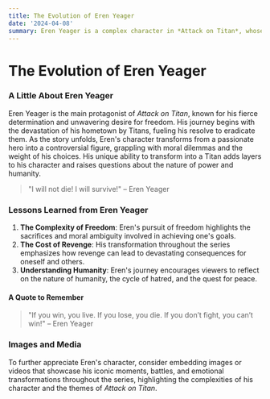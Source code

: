 ```yaml
---
title: The Evolution of Eren Yeager  
date: '2024-04-08'  
summary: Eren Yeager is a complex character in *Attack on Titan*, whose journey reflects themes of freedom, sacrifice, and the consequences of revenge.  
---
```


# The Evolution of Eren Yeager

### A Little About Eren Yeager

Eren Yeager is the main protagonist of *Attack on Titan*, known for his fierce determination and unwavering desire for freedom. His journey begins with the devastation of his hometown by Titans, fueling his resolve to eradicate them. As the story unfolds, Eren's character transforms from a passionate hero into a controversial figure, grappling with moral dilemmas and the weight of his choices. His unique ability to transform into a Titan adds layers to his character and raises questions about the nature of power and humanity.

> "I will not die! I will survive!" – Eren Yeager

### Lessons Learned from Eren Yeager

1. **The Complexity of Freedom**: Eren's pursuit of freedom highlights the sacrifices and moral ambiguity involved in achieving one's goals.
2. **The Cost of Revenge**: His transformation throughout the series emphasizes how revenge can lead to devastating consequences for oneself and others.
3. **Understanding Humanity**: Eren's journey encourages viewers to reflect on the nature of humanity, the cycle of hatred, and the quest for peace.

#### A Quote to Remember

> "If you win, you live. If you lose, you die. If you don’t fight, you can’t win!" – Eren Yeager

### Images and Media

To further appreciate Eren's character, consider embedding images or videos that showcase his iconic moments, battles, and emotional transformations throughout the series, highlighting the complexities of his character and the themes of *Attack on Titan*.
